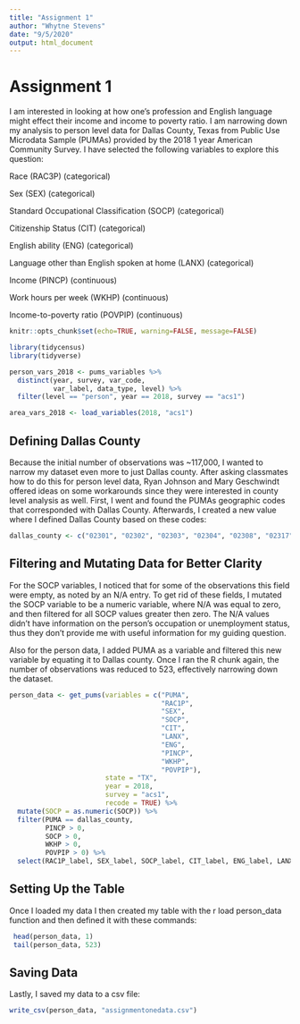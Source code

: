 ```yaml
---
title: "Assignment 1"
author: "Whytne Stevens"
date: "9/5/2020"
output: html_document
---
```

# Assignment 1
I am interested in looking at how one's profession and English language might effect their income and income to poverty ratio. I am narrowing down my analysis to person level data for Dallas County, Texas  from Public Use Microdata Sample (PUMAs) provided by the 2018 1 year American Community Survey. I have selected the following variables to explore this question:

Race (RAC3P) (categorical)

Sex (SEX) (categorical)

Standard Occupational Classification (SOCP) (categorical)

Citizenship Status (CIT) (categorical)

English ability (ENG) (categorical)

Language other than English spoken at home (LANX) (categorical)

Income (PINCP) (continuous)

Work hours per week (WKHP) (continuous)

Income-to-poverty ratio (POVPIP) (continuous)

```r
knitr::opts_chunk$set(echo=TRUE, warning=FALSE, message=FALSE)
```

```r
library(tidycensus)
library(tidyverse)
```

```r
person_vars_2018 <- pums_variables %>%
  distinct(year, survey, var_code, 
           var_label, data_type, level) %>%
  filter(level == "person", year == 2018, survey == "acs1")
```

```r
area_vars_2018 <- load_variables(2018, "acs1")
```

## Defining Dallas County
Because the initial number of observations was ~117,000, I wanted to narrow my dataset even more to just Dallas county. After asking classmates how to do this for person level data, Ryan Johnson and Mary Geschwindt offered ideas on some workarounds since they were interested in county level analysis as well. First, I went and found the PUMAs geographic codes that corresponded with Dallas County. Afterwards, I created a new value where I defined Dallas County based on these codes:

```r
dallas_county <- c("02301", "02302", "02303", "02304", "02308", "02317", "02318", "02319", "02320", "02321", "02322")
```

## Filtering and Mutating Data for Better Clarity
For the SOCP variables, I noticed that for some of the observations this field were empty, as noted by an N/A entry. To get rid of these fields, I mutated the SOCP variable to be a numeric variable, where N/A was equal to zero, and then filtered for all SOCP values greater then zero. The N/A values didn't have information on the person's occupation or unemployment status, thus they don't provide me with useful information for my guiding question. 

Also for the person data, I added PUMA as a variable and filtered this new variable by equating it to Dallas county. Once I ran the R chunk again, the number of observations was reduced to 523, effectively narrowing down the dataset.

```r
person_data <- get_pums(variables = c("PUMA",
                                      "RAC1P",
                                      "SEX",
                                      "SOCP",
                                      "CIT",
                                      "LANX",
                                      "ENG", 
                                      "PINCP", 
                                      "WKHP", 
                                      "POVPIP"),
                        state = "TX",
                        year = 2018, 
                        survey = "acs1",
                        recode = TRUE) %>%
  mutate(SOCP = as.numeric(SOCP)) %>% 
  filter(PUMA == dallas_county,
         PINCP > 0,
         SOCP > 0,
         WKHP > 0,
         POVPIP > 0) %>%
  select(RAC1P_label, SEX_label, SOCP_label, CIT_label, ENG_label, LANX_label, PINCP, WKHP, POVPIP)
```
## Setting Up the Table
Once I loaded my data I then created my table with the r load person_data function and then defined it with these commands:

```r
 head(person_data, 1)
 tail(person_data, 523)
```
## Saving Data
Lastly, I saved my data to a csv file:
```r
write_csv(person_data, "assignmentonedata.csv")
```

